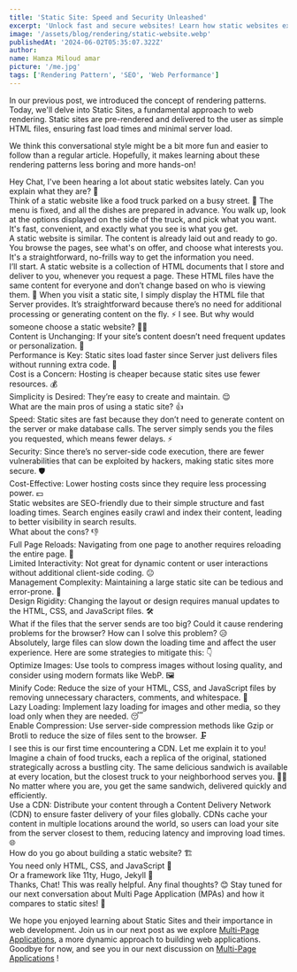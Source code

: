 ```yaml
---
title: 'Static Site: Speed and Security Unleashed'
excerpt: 'Unlock fast and secure websites! Learn how static websites excel for blogs, portfolios, and more.'
image: '/assets/blog/rendering/static-website.webp'
publishedAt: '2024-06-02T05:35:07.322Z'
author:
name: Hamza Miloud amar
picture: '/me.jpg'
tags: ['Rendering Pattern', 'SEO', 'Web Performance']
---
```


In our previous post, we introduced the concept of rendering patterns. Today, we'll delve into Static Sites, a fundamental approach to web rendering. Static sites are pre-rendered and delivered to the user as simple HTML files, ensuring fast load times and minimal server load.

We think this conversational style might be a bit more fun and easier to follow than a regular article. Hopefully, it makes learning about these rendering patterns less boring and more hands-on!

<Conversation>
  <Conversation.Thread from="user">
    Hey Chat, I've been hearing a lot about static websites lately.
    Can you explain what they are? 🤔
  </Conversation.Thread>
  <Conversation.Thread from="narrator">
    <div>
      Think of a static website like a food truck parked on a busy
      street. 🚚 The menu is fixed, and all the dishes are prepared in
      advance. You walk up, look at the options displayed on the side
      of the truck, and pick what you want. It's fast, convenient, and
      exactly what you see is what you get.
    </div>
    <div>
      A static website is similar. The content is already laid out and
      ready to go. You browse the pages, see what's on offer, and
      choose what interests you. It's a straightforward, no-frills way
      to get the information you need.
    </div>
  </Conversation.Thread>
  <Conversation.Thread from="server">
    I’ll start. A static website is a collection of HTML documents
    that I store and deliver to you, whenever you request a page.
    These HTML files have the same content for everyone and don’t
    change based on who is viewing them. 📄
  </Conversation.Thread>
  <Conversation.Thread from="browser">
    When you visit a static site, I simply display the HTML file that
    Server provides. It’s straightforward because there’s no need for
    additional processing or generating content on the fly. ⚡
  </Conversation.Thread>
  <Conversation.Thread from="user">
    I see. But why would someone choose a static website? 🤷‍♀️
  </Conversation.Thread>
  <Conversation.Thread from="server">
    <div>
      Content is Unchanging: If your site’s content doesn’t need
      frequent updates or personalization. 📰
    </div>
    <div>
      Performance is Key: Static sites load faster since Server just
      delivers files without running extra code. 🚀
    </div>
    <div>
      Cost is a Concern: Hosting is cheaper because static sites use
      fewer resources. 💰
    </div>
    <div>
      Simplicity is Desired: They’re easy to create and maintain. 😌
    </div>
  </Conversation.Thread>
  <Conversation.Thread from="user">
    What are the main pros of using a static site? 👍
  </Conversation.Thread>
  <Conversation.Thread from="server">
    <div>
      Speed: Static sites are fast because they don’t need to generate
      content on the server or make database calls. The server simply
      sends you the files you requested, which means fewer delays. ⚡
    </div>
    <div>
      Security: Since there’s no server-side code execution, there are
      fewer vulnerabilities that can be exploited by hackers, making
      static sites more secure. 🛡️
    </div>
    <div>
      Cost-Effective: Lower hosting costs since they require less
      processing power. 💵
    </div>
    <div>
      Static websites are SEO-friendly due to their simple structure
      and fast loading times. Search engines easily crawl and index
      their content, leading to better visibility in search results.
    </div>
  </Conversation.Thread>
  <Conversation.Thread from="user">
    What about the cons? 👎
  </Conversation.Thread>
  <Conversation.Thread from="server">
    <div>
      Full Page Reloads: Navigating from one page to another requires
      reloading the entire page. 🔄
    </div>
    <div>
      Limited Interactivity: Not great for dynamic content or user
      interactions without additional client-side coding. 😐
    </div>
    <div>
      Management Complexity: Maintaining a large static site can be
      tedious and error-prone. 🤯
    </div>
    <div>
      Design Rigidity: Changing the layout or design requires manual
      updates to the HTML, CSS, and JavaScript files. 🛠️
    </div>
  </Conversation.Thread>
  <Conversation.Thread from="user">
    What if the files that the server sends are too big? Could it
    cause rendering problems for the browser? How can I solve this
    problem? 😥
  </Conversation.Thread>
  <Conversation.Thread from="browser">
    <div>
      Absolutely, large files can slow down the loading time and
      affect the user experience. Here are some strategies to mitigate
      this: 👇
    </div>
    <div>
      Optimize Images: Use tools to compress images without losing
      quality, and consider using modern formats like WebP. 🖼️
    </div>
    <div>
      Minify Code: Reduce the size of your HTML, CSS, and JavaScript
      files by removing unnecessary characters, comments, and
      whitespace. 🧹
    </div>
    <div>
      Lazy Loading: Implement lazy loading for images and other media,
      so they load only when they are needed. 😴
    </div>
    <div>
      Enable Compression: Use server-side compression methods like
      Gzip or Brotli to reduce the size of files sent to the browser.
      🗜️
    </div>
  </Conversation.Thread>
  <Conversation.Thread from="narrator">
    I see this is our first time encountering a CDN. Let me explain it
    to you! Imagine a chain of food trucks, each a replica of the
    original, stationed strategically across a bustling city. The same
    delicious sandwich is available at every location, but the closest
    truck to your neighborhood serves you. 🚚💨 No matter where you
    are, you get the same sandwich, delivered quickly and efficiently.
  </Conversation.Thread>
  <Conversation.Thread from="cdn">
    <div>
      Use a CDN: Distribute your content through a Content Delivery
      Network (CDN) to ensure faster delivery of your files globally.
      CDNs cache your content in multiple locations around the world,
      so users can load your site from the server closest to them,
      reducing latency and improving load times. 🌐
    </div>
  </Conversation.Thread>
  <Conversation.Thread from="user">
    How do you go about building a static website? 🏗️
  </Conversation.Thread>
  <Conversation.Thread from="server">
    <div>You need only HTML, CSS, and JavaScript 💪</div>
    <div>Or a framework like 11ty, Hugo, Jekyll 🧰</div>
  </Conversation.Thread>
  <Conversation.Thread from="user">
    Thanks, Chat! This was really helpful. Any final thoughts? 😊
  </Conversation.Thread>
  <Conversation.Thread from="server">
    Stay tuned for our next conversation about Multi Page Application
    (MPAs) and how it compares to static sites! 👀
  </Conversation.Thread>
</Conversation>

We hope you enjoyed learning about Static Sites and their importance in web development. Join us in our next post as we explore [Multi-Page Applications](/blogs/multi-page-application-traditional-yet-powerful), a more dynamic approach to building web applications. Goodbye for now, and see you in our next discussion on [Multi-Page Applications](/blogs/multi-page-application-traditional-yet-powerful) !
